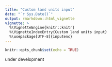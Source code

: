 ```yaml
---
title: "Custom land units input"
date: "`r Sys.Date()`"
output: rmarkdown::html_vignette
vignette: >
  %\VignetteEngine{knitr::knitr}
  %\VignetteIndexEntry{Custom land units input}
  %\usepackage[UTF-8]{inputenc}
---
```


```r
knitr::opts_chunk$set(echo = TRUE)
```

under development